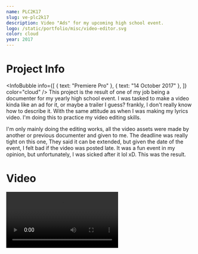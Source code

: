 ```yaml
---
name: PLC2K17
slug: ve-plc2k17
description: Video "Ads" for my upcoming high school event.
logo: /static/portfolio/misc/video-editor.svg
color: cloud
year: 2017
---
```


# Project Info
<InfoBubble
    info={[
        { text: "Premiere Pro" },
        { text: "14 October 2017" },
    ]}
    color="cloud"
/>
This project is the result of one of my job being a documenter for my yearly high school event. I was tasked to make a video kinda like an ad for it, or maybe a trailer I guess? frankly, I don't really know how to describe it. With the same attitude as when I was making my lyrics video. I'm doing this to practice my video editing skills.

I'm only mainly doing the editing works, all the video assets were made by another or previous documenter and given to me. The deadline was really tight on this one, They said it can be extended, but given the date of the event, I felt bad if the video was posted late. It was a fun event in my opinion, but unfortunately, I was sicked after it lol xD. This was the result.

# Video
<Video src="8VumGU01xkg" />
